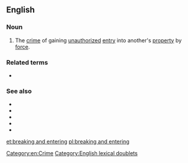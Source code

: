 ==English==

===Noun===
{{en-noun|head=[[breaking]] and [[entering]]|-}}
# {{lb|en|idiomatic|legal}} The [[crime]] of gaining [[unauthorized]] [[entry]] into another's [[property]] by [[force]].

===Related terms===
* {{l|en|break and enter}}

===See also===
* {{projectlink|wikipedia}}
* {{l|en|burglary}}
* {{l|en|housebreaking}}
* {{l|en|larceny}}
* {{l|en|B&E}}

[[Category:en:Crime]]
[[Category:English lexical doublets]]
[[et:breaking and entering]]
[[pl:breaking and entering]]